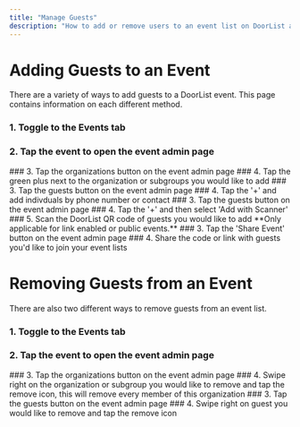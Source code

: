 ---
title: "Manage Guests"
description: "How to add or remove users to an event list on DoorList after the event has been created"
---


# Adding Guests to an Event
There are a variety of ways to add guests to a DoorList event. This page contains information on each different method.

### 1. Toggle to the Events tab
### 2. Tap the event to open the event admin page
 

<Tabs>
  <Tab title="By Organization or Subgroup">
    ### 3. Tap the organizations button on the event admin page
    ### 4. Tap the green plus next to the organization or subgroups you would like to add
  </Tab>
  <Tab title="By Phone Number">
    ### 3. Tap the guests button on the event admin page
    ### 4. Tap the '+' and add indivduals by phone number or contact
  </Tab>
  <Tab title="By Scanner">
    ### 3. Tap the guests button on the event admin page
    ### 4. Tap the '+' and then select 'Add with Scanner'
    ### 5. Scan the DoorList QR code of guests you would like to add
  </Tab>
    <Tab title="By Event Code or Link">
    <Info>
    **Only applicable for link enabled or public events.**
    </Info>
    ### 3. Tap the 'Share Event' button on the event admin page
    ### 4. Share the code or link with guests you'd like to join your event lists
  </Tab>
</Tabs>

#
#

# Removing Guests from an Event
There are also two different ways to remove guests from an event list.

### 1. Toggle to the Events tab 
### 2. Tap the event to open the event admin page

<Tabs>
  <Tab title="By Organization or Subgroup">
    ### 3. Tap the organizations button on the event admin page
    ### 4. Swipe right on the organization or subgroup you would like to remove and tap the remove icon, this will remove every member of this organization
  </Tab>
  <Tab title="By Indivudal Guest">
    ### 3. Tap the guests button on the event admin page
    ### 4. Swipe right on guest you would like to remove and tap the remove icon
  </Tab>
</Tabs>
